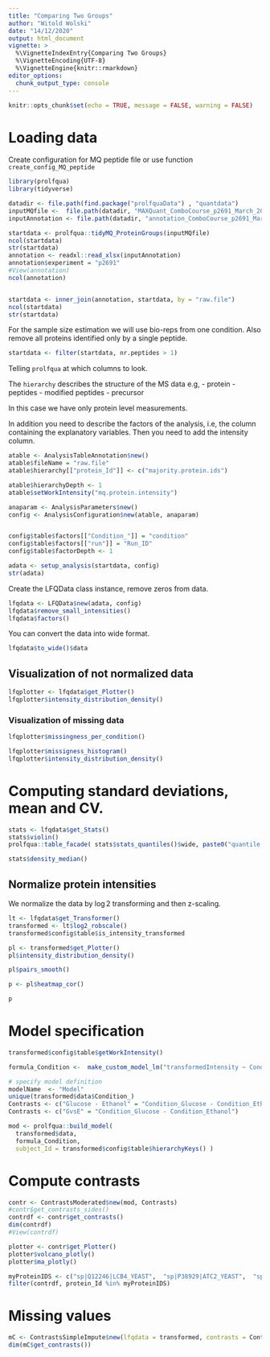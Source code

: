 ```yaml
---
title: "Comparing Two Groups"
author: "Witold Wolski"
date: "14/12/2020"
output: html_document
vignette: >
  %\VignetteIndexEntry{Comparing Two Groups} 
  %\VignetteEncoding{UTF-8}
  %\VignetteEngine{knitr::rmarkdown}
editor_options: 
  chunk_output_type: console
---
```



```r
knitr::opts_chunk$set(echo = TRUE, message = FALSE, warning = FALSE)
```


# Loading data

Create configuration for MQ peptide file or use function `create_config_MQ_peptide`

```r
library(prolfqua)
library(tidyverse)

```


```r
datadir <- file.path(find.package("prolfquaData") , "quantdata")
inputMQfile <-  file.path(datadir, "MAXQuant_ComboCourse_p2691_March_2018_WU183012.zip")
inputAnnotation <- file.path(datadir, "annotation_ComboCourse_p2691_March_2018_WU183012.xlsx")

startdata <- prolfqua::tidyMQ_ProteinGroups(inputMQfile)
ncol(startdata)
str(startdata)
annotation <- readxl::read_xlsx(inputAnnotation)
annotation$experiment = "p2691"
#View(annotation)
ncol(annotation)


startdata <- inner_join(annotation, startdata, by = "raw.file")
ncol(startdata)
str(startdata)
```

For the sample size estimation we will use bio-reps from one condition. Also remove all proteins identified only by a single peptide.


```r
startdata <- filter(startdata, nr.peptides > 1)

```

Telling `prolfqua` at which columns to look.

The `hierarchy` describes the structure of the MS data e.g, 
  - protein 
  - peptides
  - modified peptides
  - precursor

In this case we have only protein level measurements.

In addition you need to describe the factors of the analysis, i.e, the column containing the explanatory variables.
Then you need to add the intensity column.

```r

atable <- AnalysisTableAnnotation$new()
atable$fileName = "raw.file"
atable$hierarchy[["protein_Id"]] <- c("majority.protein.ids")

atable$hierarchyDepth <- 1
atable$setWorkIntensity("mq.protein.intensity")

anaparam <- AnalysisParameters$new()
config <- AnalysisConfiguration$new(atable, anaparam)


config$table$factors[["Condition_"]] = "condition"
config$table$factors[["run"]] = "Run_ID"
config$table$factorDepth <- 1

adata <- setup_analysis(startdata, config)
str(adata)
```


Create the LFQData class instance, remove zeros from data.

```r
lfqdata <- LFQData$new(adata, config)
lfqdata$remove_small_intensities()
lfqdata$factors()
```

You can convert the data into wide format.

```r
lfqdata$to_wide()$data
```


## Visualization of not normalized data

```r
lfqplotter <- lfqdata$get_Plotter()
lfqplotter$intensity_distribution_density()
```


### Visualization of missing data


```r
lfqplotter$missingness_per_condition()
```

```r
lfqplotter$missigness_histogram()
lfqplotter$intensity_distribution_density()
```

# Computing standard deviations, mean and CV.


```r
stats <- lfqdata$get_Stats()
stats$violin()
prolfqua::table_facade( stats$stats_quantiles()$wide, paste0("quantile of ",stats$stat ))
```


```r
stats$density_median()

```


## Normalize protein intensities

We normalize the data by $\log2$ transforming and then z-scaling.

```r
lt <- lfqdata$get_Transformer()
transformed <- lt$log2_robscale()
transformed$config$table$is_intensity_transformed

```


```r
pl <- transformed$get_Plotter()
pl$intensity_distribution_density()
```

```r
pl$pairs_smooth()
```

```r
p <- pl$heatmap_cor()
```

```r
p
```

# Model specification

```r
transformed$config$table$getWorkIntensity()

formula_Condition <-  make_custom_model_lm("transformedIntensity ~ Condition_")

# specify model definition
modelName  <- "Model"
unique(transformed$data$Condition_)
Contrasts <- c("Glucose - Ethanol" = "Condition_Glucose - Condition_Ethanol")
Contrasts <- c("GvsE" = "Condition_Glucose - Condition_Ethanol")


```



```r
mod <- prolfqua::build_model(
  transformed$data,
  formula_Condition,
  subject_Id = transformed$config$table$hierarchyKeys() )

```



# Compute contrasts

```r
contr <- ContrastsModerated$new(mod, Contrasts)
#contr$get_contrasts_sides()
contrdf <- contr$get_contrasts()
dim(contrdf)
#View(contrdf)
```



```r
plotter <- contr$get_Plotter()
plotter$volcano_plotly()
plotter$ma_plotly()
```


```r
myProteinIDS <- c("sp|Q12246|LCB4_YEAST",  "sp|P38929|ATC2_YEAST",  "sp|Q99207|NOP14_YEAST")
filter(contrdf, protein_Id %in% myProteinIDS)

```


# Missing values

```r
mC <- ContrastsSimpleImpute$new(lfqdata = transformed, contrasts = Contrasts)
dim(mC$get_contrasts())

```

